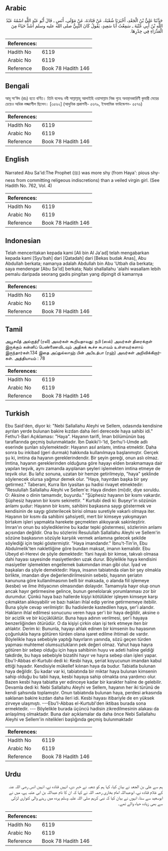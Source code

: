 ## Arabic


<div dir="rtl" lang="ar" style={{fontSize:'larger',backgroundColor:'#f8f9fa',padding:20}}>
حَدَّثَنَا عَلِيُّ بْنُ الْجَعْدِ، أَخْبَرَنَا شُعْبَةُ، عَنْ قَتَادَةَ، عَنْ مَوْلَى، أَنَسٍ ـ قَالَ أَبُو عَبْدِ اللَّهِ اسْمُهُ عَبْدُ اللَّهِ بْنُ أَبِي عُتْبَةَ ـ سَمِعْتُ أَبَا سَعِيدٍ، يَقُولُ كَانَ النَّبِيُّ صلى الله عليه وسلم أَشَدَّ حَيَاءً مِنَ الْعَذْرَاءِ فِي خِدْرِهَا‏.‏
</div>
<div style={{backgroundColor:'#f8f9fa',padding:20, marginBottom: 10}}><table> <thead> <tr> <th>References:</th> <th></th> </tr> </thead> <tbody><tr><td>Hadith No</td><td>6119</td></tr><tr><td>Arabic No</td><td>6119</td></tr><tr><td>Reference</td><td>Book 78 Hadith 146</td></tr></tbody></table></div>

## Bengali


<div dir="ltr" lang="bn" style={{fontSize:'larger',backgroundColor:'#f8f9fa',padding:20}}>
আবূ সা‘ঈদ (রাঃ) হতে বর্ণিত। তিনি বলেনঃ নবী সাল্লাল্লাহু আলাইহি ওয়াসাল্লাম নিজ গৃহে অবস্থানকারিণী কুমারী মেয়ের চেয়েও অধিক লজ্জাশীল ছিলেন। [৩৫৬২] (আধুনিক প্রকাশনী- ৫৬৭৯, ইসলামিক ফাউন্ডেশন- ৫৫৭৬)
</div>
<div style={{backgroundColor:'#f8f9fa',padding:20, marginBottom: 10}}><table> <thead> <tr> <th>References:</th> <th></th> </tr> </thead> <tbody><tr><td>Hadith No</td><td>6119</td></tr><tr><td>Arabic No</td><td>6119</td></tr><tr><td>Reference</td><td>Book 78 Hadith 146</td></tr></tbody></table></div>

## English


<div dir="ltr" lang="en" style={{fontSize:'larger',backgroundColor:'#f8f9fa',padding:20}}>
Narrated Abu Sa'id:The Prophet (ﷺ) was more shy (from Haya': pious shyness from committing religeous indiscretions) than a veiled virgin girl. (See Hadith No. 762, Vol. 4)
</div>
<div style={{backgroundColor:'#f8f9fa',padding:20, marginBottom: 10}}><table> <thead> <tr> <th>References:</th> <th></th> </tr> </thead> <tbody><tr><td>Hadith No</td><td>6119</td></tr><tr><td>Arabic No</td><td>6119</td></tr><tr><td>Reference</td><td>Book 78 Hadith 146</td></tr></tbody></table></div>

## Indonesian


<div dir="ltr" lang="id" style={{fontSize:'larger',backgroundColor:'#f8f9fa',padding:20}}>
Telah menceritakan kepada kami [Ali bin Al Ja'ad] telah mengabarkan kepada kami [Syu'bah] dari [Qatadah] dari [Bekas budak Anas], Abu Abdullah berkata; namanya adalah Abdullah bin Abu 'Utbah dia berkata; saya mendengar [Abu Sa'id] berkata; Nabi shallallahu 'alaihi wasallam lebih pemalu daripada seorang gadis pingitan yang dipingit di kamarnya
</div>
<div style={{backgroundColor:'#f8f9fa',padding:20, marginBottom: 10}}><table> <thead> <tr> <th>References:</th> <th></th> </tr> </thead> <tbody><tr><td>Hadith No</td><td>6119</td></tr><tr><td>Arabic No</td><td>6119</td></tr><tr><td>Reference</td><td>Book 78 Hadith 146</td></tr></tbody></table></div>

## Tamil


<div dir="ltr" lang="ta" style={{fontSize:'larger',backgroundColor:'#f8f9fa',padding:20}}>
அபூசயீத் அல்குத்ரீ (ரலி) அவர்கள் கூறியதாவது: நபி (ஸல்) அவர்கள் திரைக்குள் இருக்கும் கன்னிப் பெண்ணைவிடவும் அதிகக் கூச்ச சுபாவம் உள்ளவர்களாய் இருந்தார்கள்.134 இதை அப்துல்லாஹ் பின் அபீஉத்பா (ரஹ்) அவர்கள் அறிவிக்கிறார்கள். அத்தியாயம் : 78
</div>
<div style={{backgroundColor:'#f8f9fa',padding:20, marginBottom: 10}}><table> <thead> <tr> <th>References:</th> <th></th> </tr> </thead> <tbody><tr><td>Hadith No</td><td>6119</td></tr><tr><td>Arabic No</td><td>6119</td></tr><tr><td>Reference</td><td>Book 78 Hadith 146</td></tr></tbody></table></div>

## Turkish


<div dir="ltr" lang="tr" style={{fontSize:'larger',backgroundColor:'#f8f9fa',padding:20}}>
Ebu Said'den, diyor ki: "Nebi Sallallahu Aleyhi ve Sellem, odasında kendisine ayrılan yerde bulunan bakire kızdan daha ileri derecede haya sahibi idi." Fethu'l-Bari Açıklaması: "Haya". Hayanın tarifi, İman bölümünün baş taraflarında geçmiş bulunmaktadır. İbn Dakiki'l-'Id, Şerhu'l-Umde adlı eserinde şunları söylemektedir: Hayanın asıl anlamı, imtina etmektir. Daha sonra bu inkibad (geri durmak) hakkında kullanılmaya başlanmıştır. Gerçek şu ki, imtina da hayanın gereklerindendir. Bir şeyin gereği, onun aslı olmaz. İmtina, hayanın gereklerinden olduğuna göre hayayı elden bırakmamaya dair yapılan teşvik, aynı zamanda ayıplanan şeyleri işlemekten imtina etmeye de teşvik olur. Bu lafız sonuna, uzatan bir hemze getirilmeyip, "haya" şeklinde söylenecek olursa yağmur demek olur. "Haya, hayırdan başka bir şey getirmez." Taberani, Kurra İbn Iyasitan şu hadisi rivayet etmektedir: "Resulullah Sallallahu Aleyhi ve Sellem'e: Haya dinden (mi)dir, diye soruldu. O: Aksine o dinin tamamıdır, buyurdu." "Şüphesiz hayanın bir kısmı vakardır. Şüphesiz hayanın bir kısmı sekinettir. " Kurtubi dedi ki: Buşeyr'in sözünün anlamı şudur: Hayanın bir kısmı, sahibini başkasına saygı göstermek ve kendisinin de saygı gösterilecek birisi olması suretiyle vakarlı olmaya iter. Hayanın bir kısmı da sahibini şahsiyetli, mert bir kimseye yakışmayan birtakım işleri yapmakta harekete geçmekten alıkoyarak sakinleştirir. İmran'ın onun bu söylediklerine bu kadar tepki göstermesi, sözlerinin anlamı açısından değildir. Ona bu sözlerini Resulullah Sallallahu Aleyhi ve Sellem'in sözüne başkasının sözüyle karşılık vermek anlamına gelecek şekilde söylediği için tepki göstermiştir. "Haya imandandır." İbnu't-Tin'in, Ebu Abdulmelik'ten nakletliğine göre bundan maksat, imanın kemalidir. Ebu Ubeyd el-Herevi de şöyle demektedir: Yani hayalı bir kimse, takvalı olmasa dahi hayası sayesinde masiyetlerden uzak durur. Böylelikle haya kendisini masiyetler işlemekten engellemek bakımından iman gibi olur. İyad ve başkaları da şöyle demektedir: Haya, insanın tabiatında olan bir şey olmakla birlikte, imandan diye değerlendirilmesinin sebebi, hayanın şeriatın kanununa göre kullanılmasının belli bir maksada, o alanda fiil işlemeye (kesbe) ve ilme ihtiyacının olmasından dolayıdır. Tamamıyla hayır olup onun ancak hayır getirmesine gelince, bunun genelolarak yorumlanması zor bir durumdur. Çünkü haya bazı hallerde kişiyi kötülükler işleyen kimseye karşı çıkmaktan alıkoyabilir ve bazı hakları ihlal edip yerine getirmemeye itebilir. Buna şöyle cevap verilmiştir: Bu hadislerde kastedilen haya, şer'i alandır. Hakların ihlal edilmesi sonucunu veren haya şer'i bir haya değildir, aksine o bir acizlik ve bir küçüklüktür. Buna haya adının verilmesi, şer'i hayaya benzerliğinden ötürüdür. O da kişiyi çirkin olan işi terk etmeye iten bir ahlaktır. Derim ki: Bununla, hayayı ahlak edinen bir kimsenin bu hayasının çoğunlukla hayra götüren türden olana işaret edilme ihtimali de vardır. Böylelikle haya sebebiyle yaptığı hayırların yanında, sözü geçen türden yapması muhtemel olumsuzlukların pek değeri olmaz. Yahut haya hayra götüren bir sebep olduğu için haya sahibinin huyu ve adeti haline geldiği takdirde, bu haya sebebiyle bizatihi hayır ve hayra sebep olan işleri yapar. Ebu'I-Abbas el-Kurtubi dedi ki: Kesbi haya, şeriat koyucunun imandan kabul ettiği hayadır. Kendisiyle mükellef kılınan haya da budur. Tabiatla bulunan haya değildir. Şu kadar var ki, tabiatında bir miktar haya bulunan kimsenin sahip olduğu bu tabii haya, kesbi hayaya sahip olmakta ona yardımcı olur. Bazen kesbi haya tabiatta yer edinceye kadar bir karakter haline de gelebilir. Devamla dedi ki: Nebi Sallallahu Aleyhi ve Sellem, hayanın her iki türünü de kendi şahsında toplamıştır. Onun tabiatında bulunan haya, perdesi arkasında saklanan bakire kızdan daha ileri idi. Kesbi hayası itibariyle de en yüksek zirveye ulaşmıştı. ---Ebu'I-Abbas el-Kurtubl'den iktibas burada sona ermektedir. --- Böylelikle burada üçüncü hadisin zikredilmesinin alakası da anlaşılmış olmaktadır. Buna dair açıklamalar da daha önce Nebi Sallallahu Aleyhi ve Sellem'in nitelikleri başlığında geçmiş bulunmaktadır
</div>
<div style={{backgroundColor:'#f8f9fa',padding:20, marginBottom: 10}}><table> <thead> <tr> <th>References:</th> <th></th> </tr> </thead> <tbody><tr><td>Hadith No</td><td>6119</td></tr><tr><td>Arabic No</td><td>6119</td></tr><tr><td>Reference</td><td>Book 78 Hadith 146</td></tr></tbody></table></div>

## Urdu


<div dir="rtl" lang="ur" style={{fontSize:'larger',backgroundColor:'#f8f9fa',padding:20}}>
ہم سے علی بن الجعد نے بیان کیا، کہا ہم کو شعبہ نے خبر دی، انہیں قتادہ نے، انہیں انس رضی اللہ عنہ کے غلام قتادہ نے، ابوعبداللہ امام بخاری رحمہ اللہ نے کہا کہ ان کا نام عبداللہ بن ابی عتبہ ہے، میں نے ابوسعید سے سنا، انہوں نے بیان کیا کہ نبی کریم صلی اللہ علیہ وسلم پردہ میں رہنے والی کنواری لڑکی سے بھی زیادہ حیاء والے تھے۔
</div>
<div style={{backgroundColor:'#f8f9fa',padding:20, marginBottom: 10}}><table> <thead> <tr> <th>References:</th> <th></th> </tr> </thead> <tbody><tr><td>Hadith No</td><td>6119</td></tr><tr><td>Arabic No</td><td>6119</td></tr><tr><td>Reference</td><td>Book 78 Hadith 146</td></tr></tbody></table></div>